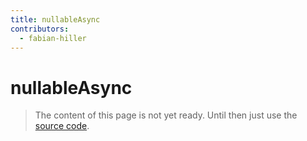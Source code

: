 ```yaml
---
title: nullableAsync
contributors:
  - fabian-hiller
---
```


# nullableAsync

> The content of this page is not yet ready. Until then just use the [source code](https://github.com/fabian-hiller/valibot/blob/main/library/src/schemas/nullable/nullableAsync.ts).
